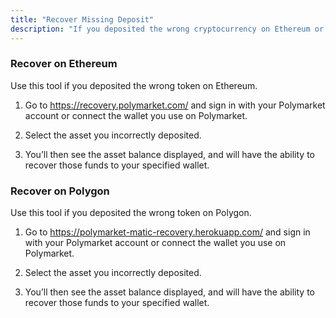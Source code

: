 ```yaml
---
title: "Recover Missing Deposit"
description: "If you deposited the wrong cryptocurrency on Ethereum or Polygon, use these tools to recover those funds."
---
```


### Recover on Ethereum
<Note>Use this tool if you deposited the wrong token on Ethereum.</Note>

1. Go to https://recovery.polymarket.com/ and sign in with your Polymarket account or connect the wallet you use on Polymarket.

2. Select the asset you incorrectly deposited.

3. You’ll then see the asset balance displayed, and will have the ability to recover those funds to your specified wallet.

### Recover on Polygon

<Note>Use this tool if you deposited the wrong token on Polygon.</Note>
1. Go to https://polymarket-matic-recovery.herokuapp.com/ and sign in with your Polymarket account or connect the wallet you use on Polymarket.

2. Select the asset you incorrectly deposited.

3. You’ll then see the asset balance displayed, and will have the ability to recover those funds to your specified wallet.
